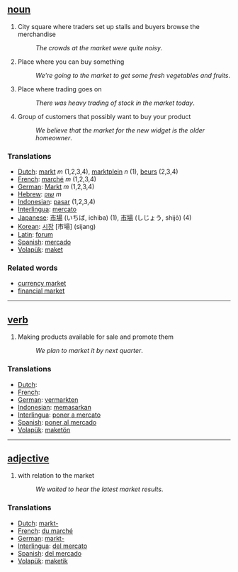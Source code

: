 == [[noun]] ==

#City square where traders set up stalls and buyers browse the merchandise
#:''The crowds at the market were quite noisy''.
#Place where you can buy something
#:''We're going to the market to get some fresh vegetables and fruits''.
#Place where trading goes on
#:''There was heavy trading of stock in the market today''.
#Group of customers that possibly want to buy your product
#:''We believe that the market for the new widget is the older homeowner''.

=== Translations ===
*[[Dutch]]: [[markt]] ''m'' (1,2,3,4), [[marktplein]] ''n'' (1), [[beurs]] (2,3,4)
*[[French]]: [[marché]] ''m'' (1,2,3,4)
*[[German]]: [[Markt]] ''m'' (1,2,3,4)
*[[Hebrew]]: [[שוק]] ''m''
*[[Indonesian]]: [[pasar]] (1,2,3,4)
*[[Interlingua]]: [[mercato]]
*[[Japanese]]: [[市場]] (いちば, ichiba) (1), [[市場]] (しじょう, shijō) (4)
*[[Korean]]: [[시장]] [市場] (sijang)
*[[Latin]]: [[forum]]
*[[Spanish]]: [[mercado]]
*[[Volapük]]: [[maket]]

=== Related words ===

*[[currency market]]
*[[financial market]]

----

== [[verb]] ==

#Making products available for sale and promote them
#:''We plan to market it by next quarter''.

=== Translations ===
*[[Dutch]]: [[]]
*[[French]]: [[]]
*[[German]]: [[vermarkten]]
*[[Indonesian]]: [[pasar|memasarkan]]
*[[Interlingua]]: [[poner a mercato]]
*[[Spanish]]: [[poner al mercado]]
*[[Volapük]]: [[maketön]]

----

== [[adjective]] ==

#with relation to the market
#:''We waited to hear the latest market results''.

=== Translations ===
*[[Dutch]]: [[markt-]]
*[[French]]: [[du marché]]
*[[German]]: [[markt-]]
*[[Interlingua]]: [[del mercato]]
*[[Spanish]]: [[del mercado]]
*[[Volapük]]: [[maketik]]